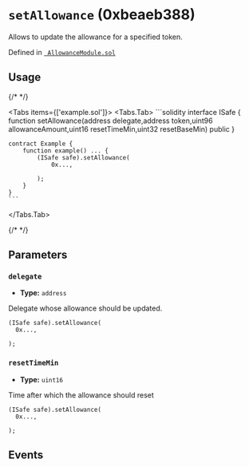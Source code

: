 


# `setAllowance` (0xbeaeb388)



Allows to update the allowance for a specified token. <OnlySafeTxCallout />




Defined in [` AllowanceModule.sol`](https://github.com/safe-global/safe-modules/tree/allowance/v0.1.1/modules/allowances/contracts/AllowanceModule.sol#L75)


## Usage

{/* <!-- vale off --> */}

<Tabs items={['example.sol']}>
  <Tabs.Tab>
    ```solidity
    interface ISafe {
        function setAllowance(address delegate,address token,uint96 allowanceAmount,uint16 resetTimeMin,uint32 resetBaseMin) public
    }

    contract Example {
        function example() ... {
            (ISafe safe).setAllowance(
                0x...,
                
            );
        }
    }
    ```
  </Tabs.Tab>
</Tabs>

{/* <!-- vale on --> */}



## Parameters

### `delegate`

  - **Type:** `address`

  Delegate whose allowance should be updated.

  ```solidity focus=2
  (ISafe safe).setAllowance(
    0x...,
    
  );
  ```


### `resetTimeMin`

  - **Type:** `uint16`

  Time after which the allowance should reset

  ```solidity focus=3
  (ISafe safe).setAllowance(
    0x...,
    
  );
  ```




## Events

<SetAllowance />

